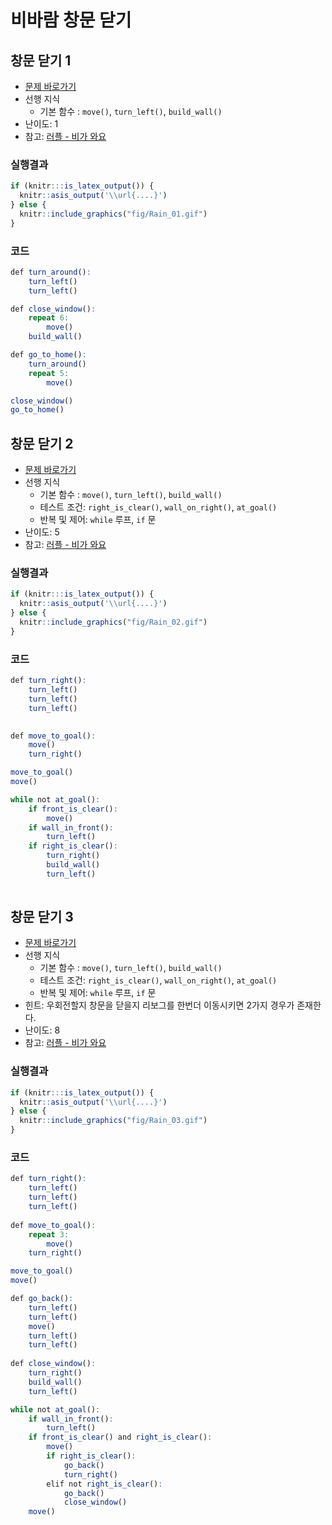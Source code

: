 # 비바람 창문 닫기 {#rain}

## 창문 닫기 1 {#rain-01}

- [문제 바로가기](https://reeborg.ca/reeborg.html?lang=ko-en&mode=python&menu=worlds%2Fmenus%2Freeborg_intro_en.json&name=Rain%200&url=worlds%2Ftutorial_en%2Frain0.json)
- 선행 지식
    - 기본 함수 : `move()`, `turn_left()`, `build_wall()`
- 난이도: 1
- 참고: [러플 - 비가 와요](http://statkclee.github.io/rur-ple/intro/22-rain.htm)


::: {.row}
::: {.col-md-6}
### 실행결과

```r
if (knitr:::is_latex_output()) {
  knitr::asis_output('\\url{....}')
} else {
  knitr::include_graphics("fig/Rain_01.gif")
}
```
:::

::: {.col-md-6}
### 코드

```r
def turn_around():
    turn_left()    
    turn_left()

def close_window():
    repeat 6:
        move()
    build_wall()    

def go_to_home():
    turn_around()    
    repeat 5:
        move()

close_window()        
go_to_home()

```
:::
:::

## 창문 닫기 2 {#rain-02}

- [문제 바로가기](https://reeborg.ca/reeborg.html?lang=ko-en&mode=python&menu=worlds%2Fmenus%2Freeborg_intro_en.json&name=Rain%201&url=worlds%2Ftutorial_en%2Frain1.json)
- 선행 지식
    - 기본 함수 : `move()`, `turn_left()`, `build_wall()`
    - 테스트 조건: `right_is_clear()`, `wall_on_right()`, `at_goal()`
    - 반복 및 제어: `while` 루프, `if` 문
- 난이도: 5
- 참고: [러플 - 비가 와요](http://statkclee.github.io/rur-ple/intro/22-rain.htm)


::: {.row}
::: {.col-md-6}
### 실행결과

```r
if (knitr:::is_latex_output()) {
  knitr::asis_output('\\url{....}')
} else {
  knitr::include_graphics("fig/Rain_02.gif")
}
```
:::

::: {.col-md-6}
### 코드

```r
def turn_right():
    turn_left()
    turn_left()
    turn_left()

    
def move_to_goal():
    move()
    turn_right()

move_to_goal()
move() 

while not at_goal():
    if front_is_clear():
        move()
    if wall_in_front():
        turn_left()
    if right_is_clear():
        turn_right()
        build_wall()
        turn_left()
    

```
:::
:::


## 창문 닫기 3 {#rain-03}

- [문제 바로가기](https://reeborg.ca/reeborg.html?lang=ko-en&mode=python&menu=worlds%2Fmenus%2Freeborg_intro_en.json&name=Rain%202&url=worlds%2Ftutorial_en%2Frain2.json)
- 선행 지식
    - 기본 함수 : `move()`, `turn_left()`, `build_wall()`
    - 테스트 조건: `right_is_clear()`, `wall_on_right()`, `at_goal()`
    - 반복 및 제어: `while` 루프, `if` 문
- 힌트: 우회전할지 창문을 닫을지 리보그를 한번더 이동시키면 2가지 경우가 존재한다.
- 난이도: 8
- 참고: [러플 - 비가 와요](http://statkclee.github.io/rur-ple/intro/22-rain.htm)


::: {.row}
::: {.col-md-6}
### 실행결과

```r
if (knitr:::is_latex_output()) {
  knitr::asis_output('\\url{....}')
} else {
  knitr::include_graphics("fig/Rain_03.gif")
}
```
:::

::: {.col-md-6}
### 코드

```r
def turn_right():
    turn_left()
    turn_left()
    turn_left()
    
def move_to_goal():
    repeat 3:
        move()
    turn_right()

move_to_goal()
move() 

def go_back():
    turn_left()
    turn_left()
    move()
    turn_left()
    turn_left()
    
def close_window():
    turn_right()
    build_wall()
    turn_left()

while not at_goal():
    if wall_in_front():
        turn_left()
    if front_is_clear() and right_is_clear():    
        move()
        if right_is_clear():
            go_back()
            turn_right()
        elif not right_is_clear():    
            go_back()            
            close_window()
    move()
    
```
:::
:::
